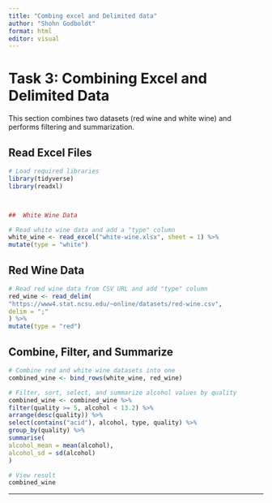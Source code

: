 ```yaml
---
title: "Combing excel and Delimited data"
author: "Shohn Godboldt"
format: html
editor: visual
---
```


# Task 3: Combining Excel and Delimited Data

This section combines two datasets (red wine and white wine) and performs filtering and summarization.

## Read Excel Files

```r
# Load required libraries
library(tidyverse)
library(readxl)



##  White Wine Data

# Read white wine data and add a "type" column
white_wine <- read_excel("white-wine.xlsx", sheet = 1) %>%
mutate(type = "white")
```

## Red Wine Data

```r
# Read red wine data from CSV URL and add "type" column
red_wine <- read_delim(
"https://www4.stat.ncsu.edu/~online/datasets/red-wine.csv",
delim = ";"
) %>%
mutate(type = "red")
```

## Combine, Filter, and Summarize

```r
# Combine red and white wine datasets into one
combined_wine <- bind_rows(white_wine, red_wine)

# Filter, sort, select, and summarize alcohol values by quality
combined_wine <- combined_wine %>%
filter(quality >= 5, alcohol < 13.2) %>%
arrange(desc(quality)) %>%
select(contains("acid"), alcohol, type, quality) %>%
group_by(quality) %>%
summarise(
alcohol_mean = mean(alcohol),
alcohol_sd = sd(alcohol)
)

# View result
combined_wine
```

------------------------------------------------------------------------
